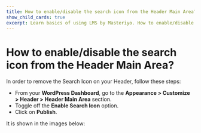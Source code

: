 ---
title: How to enable/disable the search icon from the Header Main Area?
show_child_cards: true
excerpt: Learn basics of using LMS by Masteriyo. How to enable/disable the search icon from the Header Main Area.
---

# How to enable/disable the search icon from the Header Main Area?

In order to remove the Search Icon on your Header, follow these steps:

- From your **WordPress Dashboard**, go to the **Appearance > Customize > Header > Header Main Area** section.
- Toggle off the **Enable Search Icon** option.
- Click on **Publish**.

It is shown in the images below:

